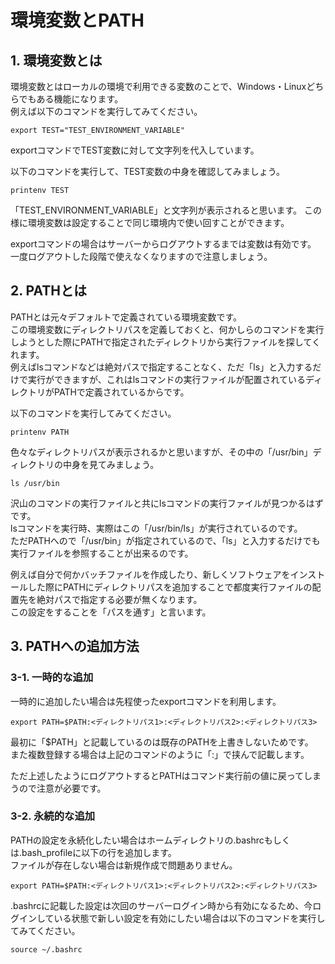 # 環境変数とPATH
## 1. 環境変数とは
環境変数とはローカルの環境で利用できる変数のことで、Windows・Linuxどちらでもある機能になります。  
例えば以下のコマンドを実行してみてください。
```shell
export TEST="TEST_ENVIRONMENT_VARIABLE"
```
exportコマンドでTEST変数に対して文字列を代入しています。  

以下のコマンドを実行して、TEST変数の中身を確認してみましょう。
```shell
printenv TEST
```
「TEST_ENVIRONMENT_VARIABLE」と文字列が表示されると思います。
この様に環境変数は設定することで同じ環境内で使い回すことができます。

exportコマンドの場合はサーバーからログアウトするまでは変数は有効です。  
一度ログアウトした段階で使えなくなりますので注意しましょう。
## 2. PATHとは
PATHとは元々デフォルトで定義されている環境変数です。  
この環境変数にディレクトリパスを定義しておくと、何かしらのコマンドを実行しようとした際にPATHで指定されたディレクトリから実行ファイルを探してくれます。  
例えばlsコマンドなどは絶対パスで指定することなく、ただ「ls」と入力するだけで実行ができますが、これはlsコマンドの実行ファイルが配置されているディレクトリがPATHで定義されているからです。  

以下のコマンドを実行してみてください。
```shell
printenv PATH
```

色々なディレクトリパスが表示されるかと思いますが、その中の「/usr/bin」ディレクトリの中身を見てみましょう。
```shell
ls /usr/bin
```
沢山のコマンドの実行ファイルと共にlsコマンドの実行ファイルが見つかるはずです。  
lsコマンドを実行時、実際はこの「/usr/bin/ls」が実行されているのです。  
ただPATHへので「/usr/bin」が指定されているので、「ls」と入力するだけでも実行ファイルを参照することが出来るのです。

例えば自分で何かバッチファイルを作成したり、新しくソフトウェアをインストールした際にPATHにディレクトリパスを追加することで都度実行ファイルの配置先を絶対パスで指定する必要が無くなります。  
この設定をすることを「パスを通す」と言います。
## 3. PATHへの追加方法
### 3-1. 一時的な追加
一時的に追加したい場合は先程使ったexportコマンドを利用します。
```shell
export PATH=$PATH:<ディレクトリパス1>:<ディレクトリパス2>:<ディレクトリパス3>
```
最初に「$PATH」と記載しているのは既存のPATHを上書きしないためです。  
また複数登録する場合は上記のコマンドのように「:」で挟んで記載します。

ただ上述したようにログアウトするとPATHはコマンド実行前の値に戻ってしまうので注意が必要です。
### 3-2. 永続的な追加
PATHの設定を永続化したい場合はホームディレクトリの.bashrcもしくは.bash_profileに以下の行を追加します。  
ファイルが存在しない場合は新規作成で問題ありません。
```shell
export PATH=$PATH:<ディレクトリパス1>:<ディレクトリパス2>:<ディレクトリパス3>
```

.bashrcに記載した設定は次回のサーバーログイン時から有効になるため、今ログインしている状態で新しい設定を有効にしたい場合は以下のコマンドを実行してみてください。
```shell
source ~/.bashrc
```